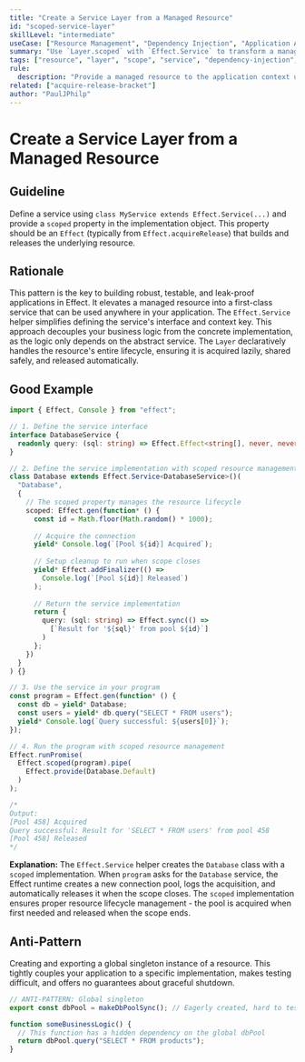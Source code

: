 ```yaml
---
title: "Create a Service Layer from a Managed Resource"
id: "scoped-service-layer"
skillLevel: "intermediate"
useCase: ["Resource Management", "Dependency Injection", "Application Architecture"]
summary: "Use `Layer.scoped` with `Effect.Service` to transform a managed resource into a shareable, application-wide service."
tags: ["resource", "layer", "scope", "service", "dependency-injection", "context", "acquire-release"]
rule:
  description: "Provide a managed resource to the application context using `Layer.scoped`."
related: ["acquire-release-bracket"]
author: "PaulJPhilp"
---
```


# Create a Service Layer from a Managed Resource

## Guideline

Define a service using `class MyService extends Effect.Service(...)` and provide a `scoped` property in the implementation object. This property should be an `Effect` (typically from `Effect.acquireRelease`) that builds and releases the underlying resource.

## Rationale

This pattern is the key to building robust, testable, and leak-proof applications in Effect. It elevates a managed resource into a first-class service that can be used anywhere in your application. The `Effect.Service` helper simplifies defining the service's interface and context key. This approach decouples your business logic from the concrete implementation, as the logic only depends on the abstract service. The `Layer` declaratively handles the resource's entire lifecycle, ensuring it is acquired lazily, shared safely, and released automatically.

## Good Example

```typescript
import { Effect, Console } from "effect";

// 1. Define the service interface
interface DatabaseService {
  readonly query: (sql: string) => Effect.Effect<string[], never, never>
}

// 2. Define the service implementation with scoped resource management
class Database extends Effect.Service<DatabaseService>()(
  "Database",
  {
    // The scoped property manages the resource lifecycle
    scoped: Effect.gen(function* () {
      const id = Math.floor(Math.random() * 1000);
      
      // Acquire the connection
      yield* Console.log(`[Pool ${id}] Acquired`);
      
      // Setup cleanup to run when scope closes
      yield* Effect.addFinalizer(() => 
        Console.log(`[Pool ${id}] Released`)
      );
      
      // Return the service implementation
      return {
        query: (sql: string) => Effect.sync(() => 
          [`Result for '${sql}' from pool ${id}`]
        )
      };
    })
  }
) {}

// 3. Use the service in your program
const program = Effect.gen(function* () {
  const db = yield* Database;
  const users = yield* db.query("SELECT * FROM users");
  yield* Console.log(`Query successful: ${users[0]}`);
});

// 4. Run the program with scoped resource management
Effect.runPromise(
  Effect.scoped(program).pipe(
    Effect.provide(Database.Default)
  )
);

/*
Output:
[Pool 458] Acquired
Query successful: Result for 'SELECT * FROM users' from pool 458
[Pool 458] Released
*/
```

**Explanation:**
The `Effect.Service` helper creates the `Database` class with a `scoped` implementation. When `program` asks for the `Database` service, the Effect runtime creates a new connection pool, logs the acquisition, and automatically releases it when the scope closes. The `scoped` implementation ensures proper resource lifecycle management - the pool is acquired when first needed and released when the scope ends.

## Anti-Pattern

Creating and exporting a global singleton instance of a resource. This tightly couples your application to a specific implementation, makes testing difficult, and offers no guarantees about graceful shutdown.

```typescript
// ANTI-PATTERN: Global singleton
export const dbPool = makeDbPoolSync(); // Eagerly created, hard to test/mock

function someBusinessLogic() {
  // This function has a hidden dependency on the global dbPool
  return dbPool.query("SELECT * FROM products");
}
```